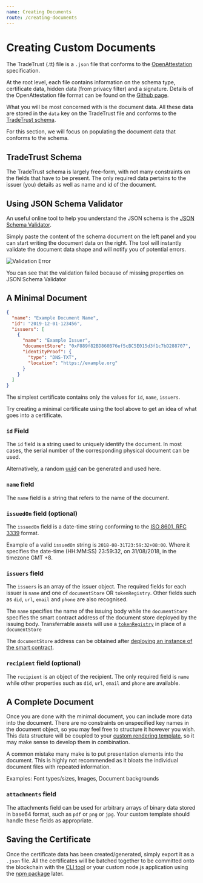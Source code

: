 ```yaml
---
name: Creating Documents
route: /creating-documents
---
```


# Creating Custom Documents

The TradeTrust (.tt) file is a `.json` file that conforms to the [OpenAttestation](https://github.com/GovTechSG/open-attestation) specification.

At the root level, each file contains information on the schema type, certificate data, hidden data (from privacy filter) and a signature. Details of the OpenAttestation file format can be found on the [Github page](https://github.com/GovTechSG/open-attestation).

What you will be most concerned with is the document data. All these data are stored in the `data` key on the TradeTrust file and conforms to the [TradeTrust schema](https://github.com/TradeTrust/tradetrust-schema/).

For this section, we will focus on populating the document data that conforms to the schema.

## TradeTrust Schema

The TradeTrust schema is largely free-form, with not many constraints on the fields that have to be present. The only required data pertains to the issuer (you) details as well as name and id of the document.

## Using JSON Schema Validator

An useful online tool to help you understand the JSON schema is the [JSON Schema Validator](https://www.jsonschemavalidator.net/).

Simply paste the content of the schema document on the left panel and you can start writing the document data on the right. The tool will instantly validate the document data shape and will notify you of potential errors.

![Validation Error](./validator-error.png)

You can see that the validation failed because of missing properties on JSON Schema Validator

## A Minimal Document

```json
{
  "name": "Example Document Name",
  "id": "2019-12-01-123456",
  "issuers": [
    {
      "name": "Example Issuer",
      "documentStore": "0xF889f82BD860B76ef5cBC5E015d3f1c7bD288707",
      "identityProof": {
        "type": "DNS-TXT",
        "location": "https://example.org"
      }
    }
  ]
}
```

The simplest certificate contains only the values for `id`, `name`, `issuers`.

Try creating a minimal certificate using the tool above to get an idea of what goes into a certificate.

### `id` Field

The `id` field is a string used to uniquely identify the document. In most cases, the serial number of the corresponding physical document can be used.

Alternatively, a random [uuid](https://en.wikipedia.org/wiki/Universally_unique_identifier) can be generated and used here.

### `name` field

The `name` field is a string that refers to the name of the document.

### `issuedOn` field (optional)

The `issuedOn` field is a date-time string conforming to the [ISO 8601, RFC 3339](https://tools.ietf.org/html/rfc3339#section-5.6) format.

Example of a valid `issuedOn` string is `2018-08-31T23:59:32+08:00`. Where it specifies the date-time (HH:MM:SS) 23:59:32, on 31/08/2018, in the timezone GMT +8.

### `issuers` field

The `issuers` is an array of the issuer object. The required fields for each issuer is `name` and one of `documentStore` OR `tokenRegistry`. Other fields such as `did`, `url`, `email` and `phone` are also recognised.

The `name` specifies the name of the issuing body while the `documentStore` specifies the smart contract address of the document store deployed by the issuing body.
Transferrable assets will use a [`tokenRegistry`](./token-registry) in place of a `documentStore`

The `documentStore` address can be obtained after [deploying an instance of the smart contract](./deploying-store).

### `recipient` field (optional)

The `recipient` is an object of the recipient. The only required field is `name` while other properties such as `did`, `url`, `email` and `phone` are available.

## A Complete Document

Once you are done with the minimal document, you can include more data into the document. There are no constraints on unspecified key names in the document object, so you may feel free to structure it however you wish.
This data structure will be coupled to your [custom rendering template](./custom-template), so it may make sense to develop them in combination. 

A common mistake many make is to put presentation elements into the document. This is highly not recommended as it bloats the individual document files with repeated information.

Examples: Font types/sizes, Images, Document backgrounds

### `attachments` field

The attachments field can be used for arbitrary arrays of binary data stored in base64 format, such as `pdf` or `png` or `jpg`. Your custom template should handle these fields as appropriate.


## Saving the Certificate

Once the certificate data has been created/generated, simply export it as a `.json` file. All the certificates will be batched together to be committed onto the blockchain with the [CLI tool](https://github.com/tradetrust/tradetrust-cli) or your custom node.js application using the [npm package](https://www.npmjs.com/package/@govtechsg/open-certificate) later.
